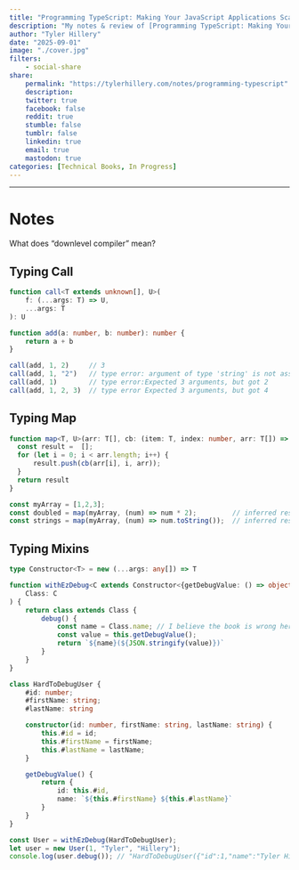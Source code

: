 ```yaml
---
title: "Programming TypeScript: Making Your JavaScript Applications Scale"
description: "My notes & review of [Programming TypeScript: Making Your JavaScript Applications Scale](https://a.co/d/9EtlR4r) by Boris Cherny" 
author: "Tyler Hillery"
date: "2025-09-01"
image: "./cover.jpg"
filters:
    - social-share
share:
    permalink: "https://tylerhillery.com/notes/programming-typescript"
    description:
    twitter: true
    facebook: false
    reddit: true
    stumble: false
    tumblr: false
    linkedin: true
    email: true
    mastodon: true
categories: [Technical Books, In Progress]
---
```


------------------------------------------------------------------------

# Notes 

::: {.callout-important appearance="default" collapse=false title="TODO"}
What does "downlevel compiler" mean?
:::

## Typing Call 

```typescript
function call<T extends unknown[], U>(
    f: (...args: T) => U,
    ...args: T
): U

function add(a: number, b: number): number {
    return a + b
}

call(add, 1, 2)     // 3
call(add, 1, "2")   // type error: argument of type 'string' is not assignable to parameter of type 'number'.
call(add, 1)        // type error:Expected 3 arguments, but got 2
call(add, 1, 2, 3)  // type error Expected 3 arguments, but got 4
```

## Typing Map 

```typescript
function map<T, U>(arr: T[], cb: (item: T, index: number, arr: T[]) => U): U[] {
  const result =  [];
  for (let i = 0; i < arr.length; i++) {
      result.push(cb(arr[i], i, arr));
  }
  return result
}

const myArray = [1,2,3];
const doubled = map(myArray, (num) => num * 2);         // inferred result: number[]
const strings = map(myArray, (num) => num.toString());  // inferred result: string[]
```

## Typing Mixins 

```typescript
type Constructor<T> = new (...args: any[]) => T

function withEzDebug<C extends Constructor<{getDebugValue: () => object}>>(
    Class: C
) {
    return class extends Class {
        debug() {
            const name = Class.name; // I believe the book is wrong here they had Class.constructor.name which returned Function 
            const value = this.getDebugValue(); 
            return `${name}(${JSON.stringify(value)})`
        }
    }
}

class HardToDebugUser {
    #id: number;
    #firstName: string;
    #lastName: string

    constructor(id: number, firstName: string, lastName: string) {
        this.#id = id;
        this.#firstName = firstName;
        this.#lastName = lastName;
    }

    getDebugValue() {
        return {
            id: this.#id,
            name: `${this.#firstName} ${this.#lastName}`
        }
    }
}

const User = withEzDebug(HardToDebugUser);
let user = new User(1, "Tyler", "Hillery");
console.log(user.debug()); // "HardToDebugUser({"id":1,"name":"Tyler Hillery"})"
```

